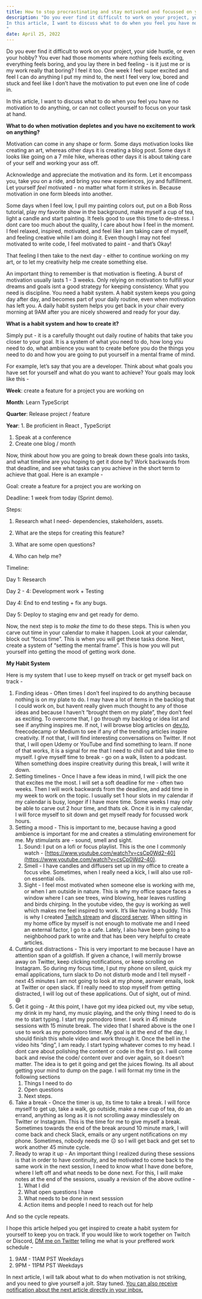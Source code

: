 ```yaml
---
title: How to stop procrastinating and stay motivated and focussed on your work. 
description: "Do you ever find it difficult to work on your project, your side hustle, or even your hobby? You ever had those moments where nothing feels exciting, everything feels boring, and you lay there in bed feeling - is it just me or is my work really that boring?  I feel it too. One week I feel super excited and feel I can do anything I put my mind to, the next I feel very low, bored and stuck and feel like I do not have the motivation to put even one line of code in. 
In this article, I want to discuss what to do when you feel you have no motivation to do anything, or can not collect yourself to focus on your task at hand. 
"
date: April 25, 2022
---
```


Do you ever find it difficult to work on your project, your side hustle, or even your hobby? You ever had those moments where nothing feels exciting, everything feels boring, and you lay there in bed feeling - is it just me or is my work really that boring? I feel it too. One week I feel super excited and feel I can do anything I put my mind to, the next I feel very low, bored and stuck and feel like I don’t have the motivation to put even one line of code in.

In this article, I want to discuss what to do when you feel you have no motivation to do anything, or can not collect yourself to focus on your task at hand.

**What to do when motivation depletes and you have no excitement to work on anything?**

Motivation can come in any shape or form. Some days motivation looks like creating an art, whereas other days it is creating a blog post. Some days it looks like going on a 7 mile hike, whereas other days it is about taking care of your self and working your ass off.

Acknowledge and appreciate the motivation and its form. Let it encompass you, take you on a ride, and bring you new experiences, joy and fulfillment. Let yourself _feel_ motivated - no matter what form it strikes in. Because motivation in one form bleeds into another.

Some days when I feel low, I pull my painting colors out, put on a Bob Ross tutorial, play my favorite show in the background, make myself a cup of tea, light a candle and start painting. It feels good to use this time to de-stress. I dont care too much about the quality, I care about how I feel in the moment. I feel relaxed, inspired, motivated, and feel like I am taking care of myself, and feeling creative while I am doing it. Even though I may not feel motivated to write code, I feel motivated to paint - and that’s Okay!

That feeling I then take to the next day - either to continue working on my art, or to let my creativity help me create something else.

An important thing to remember is that motivation is fleeting. A burst of motivation usually lasts 1 - 3 weeks. Only relying on motivation to fulfill your dreams and goals isnt a good strategy for keeping consistency. What you need is discipline. You need a habit system. A habit system keeps you going day after day, and becomes part of your daily routine, even when motivation has left you. A daily habit system helps you get back in your chair every morning at 9AM after you are nicely showered and ready for your day.

**What is a habit system and how to create it?**

Simply put - it is a carefully thought out daily routine of habits that take you closer to your goal. It is a system of what you need to do, how long you need to do, what ambience you want to create before you do the things you need to do and how you are going to put yourself in a mental frame of mind.

For example, let’s say that you are a developer. Think about what goals you have set for yourself and what do you want to achieve? Your goals may look like this -

**Week**: create a feature for a project you are working on

**Month**: Learn TypeScript

**Quarter**: Release project / feature

**Year**: 1. Be proficient in React , TypeScript

1. Speak at a conference
2. Create one blog / month

Now, think about how you are going to break down these goals into tasks, and what timeline are you hoping to get it done by? Work backwards from that deadline, and see what tasks can you achieve in the short term to achieve that goal. Here is an example -

Goal: create a feature for a project you are working on

Deadline: 1 week from today (Sprint demo).

Steps:

1. Research what I need- dependencies, stakeholders, assets.

1. What are the steps for creating this feature?
1. What are some open questions?
1. Who can help me?

Timeline:

Day 1: Research

Day 2 - 4: Development work + Testing

Day 4: End to end testing + fix any bugs.

Day 5: Deploy to staging env and get ready for demo.

Now, the next step is to _make the time_ to do these steps. This is when you carve out time in your calendar to make it happen. Look at your calendar, block out “focus time”. This is when you will get these tasks done. Next, create a system of “setting the mental frame”. This is how you will put yourself into getting the mood of getting work done.

**My Habit System**

Here is my system that I use to keep myself on track or get myself back on track -

1. Finding ideas - Often times I don’t feel inspired to do anything because nothing is on my plate to do. I may have a lot of items in the backlog that I could work on, but havent really given much thought to any of those ideas and because I haven’t “brought them on my plate”, they don’t feel as exciting. To overcome that, I go through my backlog or idea list and see if anything inspires me. If not, I will browse blog articles on [dev.to](http://dev.to), freecodecamp or Medium to see if any of the trending articles inspire creativity. If not that, I will find interesting conversations on Twitter. If not that, I will open Udemy or YouTube and find something to learn. If none of that works, it is a signal for me that I need to chill out and take time to myself. I give myself time to break - go on a walk, listen to a podcast. When something does inspire creativity during this break, I will write it down.
2. Setting timelines - Once I have a few ideas in mind, I will pick the one that excites me the most. I will set a soft deadline for me - often two weeks. Then I will work backwards from the deadline, and add time in my week to work on the topic. I usually set 1 hour slots in my calendar if my calendar is busy, longer if I have more time. Some weeks I may only be able to carve out 2 hour time, and thats ok. Once it is in my calendar, I will force myself to sit down and get myself ready for focussed work hours.
3. Setting a mood - This is important to me, because having a good ambience is important for me and creates a stimulating environement for me. My stimulants are - sound, smell and sight.
   1. Sound: I put on a lofi or focus playlist. This is the one I commonly watch - [https://www.youtube.com/watch?v=csCp0Wd2-40](https://www.youtube.com/watch?v=csCp0Wd2-40).
   2. Smell - I have candles and diffusers set up in my office to create a focus vibe. Sometimes, when I really need a kick, I will also use roll-on essential oils.
   3. Sight - I feel most motivated when someone else is working with me, or when I am outside in nature. This is why my office space faces a window where I can see trees, wind blowing, hear leaves rustling and birds chirping. In the youtube video, the guy is working as well which makes me feel inspired to work. It’s like having a buddy. This is why I created [Twitch stream](http://twitch.tv/shrutikapoor) and [discord server](https://discord.gg/rgqyH75Saf). When sitting in my home office by myself is not enough to motivate me and I need an external factor, I go to a cafe. Lately, I also have been going to a neighbohood park to write and that has been very helpful to create articles.
4. Cutting out distractions - This is very important to me because I have an attention span of a goldfish. If given a chance, I will merrily browse away on Twitter, keep clicking notifications, or keep scrolling on Instagram. So during my focus time, I put my phone on silent, quick my email applications, turn slack to Do not disturb mode and I tell myself - next 45 minutes I am not going to look at my phone, asnwer emails, look at Twitter or open slack. If I really need to stop myself from getting distracted, I will log out of these applications. Out of sight, out of mind. 😄
5. Get it going - At this point, I have got my idea picked out, my vibe setup, my drink in my hand, my music playing, and the only thing I need to do is me to start typing. I start my pomodoro timer. I work in 45 minute sessions with 15 minute break. The video that I shared above is the one I use to work as my pomodoro timer. My goal is at the end of the day, I should finish this whole video and work through it. Once the bell in the video hits “ding”, I am ready. I start typing whatever comes to my head. I dont care about polishing the content or code in the first go. I will come back and revise the code/ content over and over again, so it doesn’t matter. The idea is to get it going and get the juices flowing. Its all about getting your mind to dump on the page. I will format my time in the following sections
   1. Things I need to do
   2. Open questions
   3. Next steps.
6. Take a break - Once the timer is up, its time to take a break. I will force myself to get up, take a walk, go outside, make a new cup of tea, do an errand, anything as long as it is not scrolling away mindlesslely on Twitter or Instagram. This is the time for me to give myself a break. Sometimes towards the end of the break around 10 minute mark, I will come back and check Slack, emails or any urgent notifications on my phone. Sometimes, nobody needs me ☹️ so I will get back and get set to work another 45 minute cycle.
7. Ready to wrap it up - An important thing I realized during these sessions is that in order to have continuity, and be motivated to come back to the same work in the next session, I need to know what I have done before, where I left off and what needs to be done next. For this, I will make notes at the end of the sessions, usually a revision of the above outline -
   1. What I did
   2. What open questions I have
   3. What needs to be done in next sesssion
   4. Action items and people I need to reach out for help

And so the cycle repeats.

I hope this article helped you get inspired to create a habit system for yourself to keep you on track. If you would like to work together on Twitch or Discord, [DM me on Twitter](http://twitter.com/shrutikapoor08) telling me what is your preffered work schedule -

1. 9AM - 11AM PST Weekdays
2. 9PM - 11PM PST Weekdays

In next article, I will talk about what to do when motivation is not striking, and you need to give yourself a jolt. Stay tuned. [You can also receive notification about the next article directly in your inbox.](http://bit.ly/shrutinewsletter)
